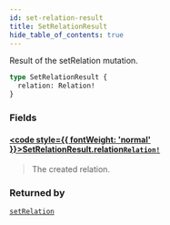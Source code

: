 ```yaml
---
id: set-relation-result
title: SetRelationResult
hide_table_of_contents: true
---
```








Result of the setRelation mutation.

```graphql
type SetRelationResult {
  relation: Relation!
}
```


### Fields

#### [<code style={{ fontWeight: 'normal' }}>SetRelationResult.<b>relation</b></code>](#)<Bullet />[`Relation!`](/docs/v1/directory-api-reference/schema/relations/objects/relation) <Badge class="secondary" text="non-null"/> <Badge class="secondary" text="object"/> <Badge class="secondary" text="relations"/>
> The created relation.
> 



### Returned by

[`setRelation`](/docs/v1/directory-api-reference/schema/relations/mutations/set-relation)  <Badge class="secondary" text="mutation"/>



